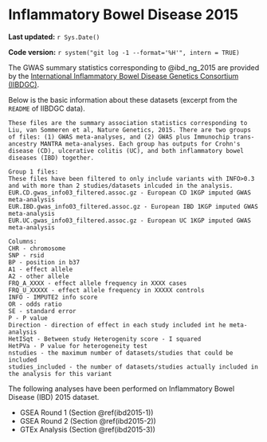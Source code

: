 # Inflammatory Bowel Disease 2015 {#ibd2015}

**Last updated:** `r Sys.Date()`

**Code version:** `r system("git log -1 --format='%H'", intern = TRUE)`

The GWAS summary statistics corresponding to @ibd_ng_2015 are provided by the [International Inflammatory Bowel Disease Genetics Consortium (IIBDGC)](http://www.ibdgenetics.org/downloads.html).

Below is the basic information about these datasets (excerpt from the `README` of IIBDGC data).

```
These files are the summary association statistics corresponding to Liu, van Sommeren et al, Nature Genetics, 2015. There are two groups of files: (1) GWAS meta-analyses, and (2) GWAS plus Immunochip trans-ancestry MANTRA meta-analyses. Each group has outputs for Crohn's disease (CD), ulcerative colitis (UC), and both inflammatory bowel diseases (IBD) together.

Group 1 files:
These files have been filtered to only include variants with INFO>0.3 and with more than 2 studies/datasets inlcuded in the analysis. 
EUR.CD.gwas_info03_filtered.assoc.gz - European CD 1KGP imputed GWAS meta-analysis
EUR.IBD.gwas_info03_filtered.assoc.gz - European IBD 1KGP imputed GWAS meta-analysis
EUR.UC.gwas_info03_filtered.assoc.gz - European UC 1KGP imputed GWAS meta-analysis

Columns:
CHR - chromosome
SNP - rsid
BP - position in b37
A1 - effect allele 
A2 - other allele
FRQ_A_XXXX - effect allele frequency in XXXX cases
FRQ_U_XXXXX - effect allele frequency in XXXXX controls
INFO - IMPUTE2 info score
OR - odds ratio
SE - standard error
P - P value
Direction - direction of effect in each study included int he meta-analysis
HetISqt - Between study Heterogenity score - I squared 
HetPVa - P value for heterogeneity test
nstudies - the maximum number of datasets/studies that could be included 
studies_included - the number of datasets/studies actually included in the analysis for this variant
```

The following analyses have been performed on Inflammatory Bowel Disease (IBD) 2015 dataset.

- GSEA Round 1 (Section \@ref(ibd2015-1))
- GSEA Round 2 (Section \@ref(ibd2015-2))
- GTEx Analysis (Section \@ref(ibd2015-3))

